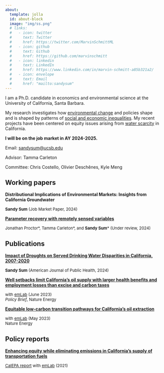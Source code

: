 ```yaml
---
about:
  template: jolla
  id: about-block
  image: "img/ss.png"
  # links:
  #   - icon: twitter
  #     text: Twitter
  #     href: https://twitter.com/MarvinSchmittML
  #   - icon: github
  #     text: Github
  #     href: https://github.com/marvinschmitt
  #   - icon: linkedin
  #     text: LinkedIn
  #     href: https://www.linkedin.com/in/marvin-schmitt-a85b321a2/
  #   - icon: envelope
  #     text: Email
  #     href: "mailto:sandysum"  
---
```


::: {#about-block}
:::

I am a Ph.D. candidate in economics and environmental science at the University of California, Santa Barbara.

My research investigates how <u>environmental change</u> and policies shape and is shaped by patterns of <u>social and economic inequalities</u>. My recent projects have been centered on equity issues arising from <u>water scarcity</u> in California.

<strong style="font-weight: bold;">I will be on the job market in AY 2024-2025.</strong>

Email: [sandysum@ucsb.edu](mailto:sandysum@ucsb.edu)

Advisor: Tamma Carleton

Committee: Chris Costello, Olivier Deschênes, Kyle Meng

## Working papers

**Distributional Implications of Environmental Markets: Insights from California Groundwater**

<font size="2">**Sandy Sum** (Job Market Paper, 2024)</font>\

[**Parameter recovery with remotely sensed variables**](https://www.nber.org/papers/w30861)\

<font size="2">Jonathan Proctor\*, Tamma Carleton\*, and **Sandy Sum**\* (Under review, 2024)</font>\

## Publications

[**Impact of Droughts on Served Drinking Water Disparities in California, 2007-2020**](https://ajph.aphapublications.org/doi/10.2105/AJPH.2024.307758)\

<font size="2">**Sandy Sum** (American Journal of Public Health, 2024)</font>\

[**Well setbacks limit California’s oil supply with larger health benefits and employment losses than excise and carbon taxes**](https://www.nature.com/articles/s41560-023-01273-0)

<font size="2">with [emLab](https://emlab.ucsb.edu/) (June 2023)</font>\
<font size="2">*Policy Brief*, Nature Energy</font>\

[**Equitable low-carbon transition pathways for California’s oil extraction**](https://www.nature.com/articles/s41560-023-01259-y)

<font size="2">with [emLab](https://emlab.ucsb.edu/) (May 2023)</font>\
<font size="2">Nature Energy</font>\

## Policy reports

[**Enhancing equity while eliminating emissions in California's supply of transportation fuels**](https://www.google.com/url?q=https%3A%2F%2Fwww.dropbox.com%2Fs%2F6w4hrztnb8r7xe7%2FCA-CN-Study-2-Final-Report-0421.pdf%3Fdl%3D1&sa=D&sntz=1&usg=AOvVaw3pv7JBOJLm767dL8jnrE4o)

<font size="2">[CalEPA report](https://emlab.ucsb.edu/projects/identifying-equitable-pathways-reach-carbon-neutrality-californias-transportation-sector) with [emLab](https://emlab.ucsb.edu/) (2021)</font>\



